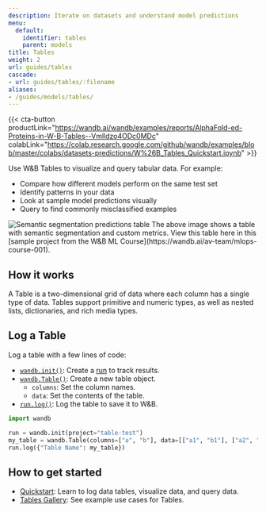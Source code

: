 ```yaml
---
description: Iterate on datasets and understand model predictions
menu:
  default:
    identifier: tables
    parent: models
title: Tables
weight: 2
url: guides/tables
cascade:
- url: guides/tables/:filename
aliases:
- /guides/models/tables/
---
```


{{< cta-button productLink="https://wandb.ai/wandb/examples/reports/AlphaFold-ed-Proteins-in-W-B-Tables--Vmlldzo4ODc0MDc" colabLink="https://colab.research.google.com/github/wandb/examples/blob/master/colabs/datasets-predictions/W%26B_Tables_Quickstart.ipynb" >}}

Use W&B Tables to visualize and query tabular data. For example:

* Compare how different models perform on the same test set
* Identify patterns in your data
* Look at sample model predictions visually
* Query to find commonly misclassified examples

<Frame>
    <img src="/images/data_vis/tables_sample_predictions.png" alt="Semantic segmentation predictions table"  />
</Frame>
The above image shows a table with semantic segmentation and custom metrics. View this table here in this [sample project from the W&B ML Course](https://wandb.ai/av-team/mlops-course-001).

## How it works

A Table is a two-dimensional grid of data where each column has a single type of data. Tables support primitive and numeric types, as well as nested lists, dictionaries, and rich media types. 

## Log a Table

Log a table with a few lines of code:

- [`wandb.init()`](/ref/python/sdk/functions/init): Create a [run](/guides/models/track/runs/) to track results.
- [`wandb.Table()`](/ref/python/sdk/data-types/table): Create a new table object.
  - `columns`: Set the column names.
  - `data`: Set the contents of the table.
- [`run.log()`](/ref/python/sdk/classes/run.md/#method-runlog): Log the table to save it to W&B.

```python
import wandb

run = wandb.init(project="table-test")
my_table = wandb.Table(columns=["a", "b"], data=[["a1", "b1"], ["a2", "b2"]])
run.log({"Table Name": my_table})
```

## How to get started
* [Quickstart](./tables-walkthrough): Learn to log data tables, visualize data, and query data.
* [Tables Gallery](./tables-gallery): See example use cases for Tables.